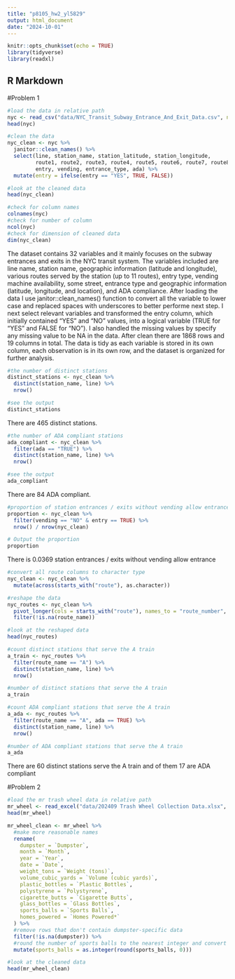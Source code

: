 ```yaml
---
title: "p8105_hw2_yl5829"
output: html_document
date: "2024-10-01"
---
```


```r
knitr::opts_chunk$set(echo = TRUE)
library(tidyverse)
library(readxl)
```

## R Markdown

#Problem 1

```r
#load the data in relative path
nyc <- read_csv("data/NYC_Transit_Subway_Entrance_And_Exit_Data.csv", na = c(".", "NA", ""))
head(nyc)
```


```r
#clean the data
nyc_clean <- nyc %>%
  janitor::clean_names() %>%
  select(line, station_name, station_latitude, station_longitude, 
         route1, route2, route3, route4, route5, route6, route7, route8, route9, route10, route11, 
         entry, vending, entrance_type, ada) %>%
  mutate(entry = ifelse(entry == "YES", TRUE, FALSE))

#look at the cleaned data
head(nyc_clean)
```

```r
#check for column names
colnames(nyc)
#check for number of column
ncol(nyc)
#check for dimension of cleaned data
dim(nyc_clean)
```

The dataset contains 32 variables and it mainly focuses on the subway entrances and exits in the NYC transit system. The variables included are line name, station name, geographic information (latitude and longitude), various routes served by the station (up to 11 routes), entry type, vending machine availability, some street, entrance type and geographic information (latitude, longitude, and location), and ADA compliance. After loading the data I use janitor::clean_names() function to convert all the variable to lower case and replaced spaces with underscores  to better performe next step. I next select relevant variables and transformed the entry column, which initially contained "YES" and "NO" values, into a logical variable (TRUE for "YES" and FALSE for "NO"). I also handled the missing values by specify any missing value to be NA in the data.
After clean there are 1868 rows and 19 columns in total. The data is tidy as each variable is stored in its own column, each observation is in its own row, and the dataset is organized for further analysis.

```r
#the number of distinct stations
distinct_stations <- nyc_clean %>%
  distinct(station_name, line) %>%
  nrow()

#see the output
distinct_stations
```
There are 465 distinct stations.

```r
#the number of ADA compliant stations
ada_compliant <- nyc_clean %>%
  filter(ada == "TRUE") %>%
  distinct(station_name, line) %>%
  nrow()

#see the output
ada_compliant
```
There are 84 ADA compliant.

```r
#proportion of station entrances / exits without vending allow entrance
proportion <- nyc_clean %>%
  filter(vending == "NO" & entry == TRUE) %>%
  nrow() / nrow(nyc_clean)

# Output the proportion
proportion
```
There is 0.0369 station entrances / exits without vending allow entrance

```r
#convert all route columns to character type
nyc_clean <- nyc_clean %>%
  mutate(across(starts_with("route"), as.character))

#reshape the data
nyc_routes <- nyc_clean %>%
  pivot_longer(cols = starts_with("route"), names_to = "route_number", values_to = "route_name") %>%
  filter(!is.na(route_name))

#look at the reshaped data
head(nyc_routes)
```

```r
#count distinct stations that serve the A train
a_train <- nyc_routes %>%
  filter(route_name == "A") %>%
  distinct(station_name, line) %>%
  nrow()

#number of distinct stations that serve the A train
a_train

#count ADA compliant stations that serve the A train
a_ada <- nyc_routes %>%
  filter(route_name == "A", ada == TRUE) %>%
  distinct(station_name, line) %>%
  nrow()

#number of ADA compliant stations that serve the A train
a_ada
```
There are 60 distinct stations serve the A train and of them 17 are ADA compliant

#Problem 2

```r
#load the mr trash wheel data in relative path
mr_wheel <- read_excel("data/202409 Trash Wheel Collection Data.xlsx", sheet = "Mr. Trash Wheel", na = c(".", "NA", ""))
head(mr_wheel)
```

```r
mr_wheel_clean <- mr_wheel %>%
  #make more reasonable names
  rename(
    dumpster = `Dumpster`,
    month = `Month`,  
    year = `Year`,    
    date = `Date`,
    weight_tons = `Weight (tons)`,
    volume_cubic_yards = `Volume (cubic yards)`,
    plastic_bottles = `Plastic Bottles`,
    polystyrene = `Polystyrene`,
    cigarette_butts = `Cigarette Butts`,
    glass_bottles = `Glass Bottles`,
    sports_balls = `Sports Balls`,
    homes_powered = `Homes Powered*`
  ) %>%
  #remove rows that don't contain dumpster-specific data
  filter(!is.na(dumpster)) %>%
  #round the number of sports balls to the nearest integer and convert to integer
  mutate(sports_balls = as.integer(round(sports_balls, 0)))

#look at the cleaned data
head(mr_wheel_clean)
```


